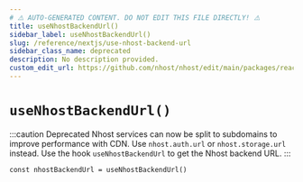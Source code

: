 ```yaml
---
# ⚠️ AUTO-GENERATED CONTENT. DO NOT EDIT THIS FILE DIRECTLY! ⚠️
title: useNhostBackendUrl()
sidebar_label: useNhostBackendUrl()
slug: /reference/nextjs/use-nhost-backend-url
sidebar_class_name: deprecated
description: No description provided.
custom_edit_url: https://github.com/nhost/nhost/edit/main/packages/react/src/useNhostBackendUrl.ts#L16
---
```


# `useNhostBackendUrl()`

:::caution Deprecated
Nhost services can now be split to subdomains to improve performance with CDN. Use `nhost.auth.url` or `nhost.storage.url` instead.
Use the hook `useNhostBackendUrl` to get the Nhost backend URL.
:::

```tsx
const nhostBackendUrl = useNhostBackendUrl()
```

